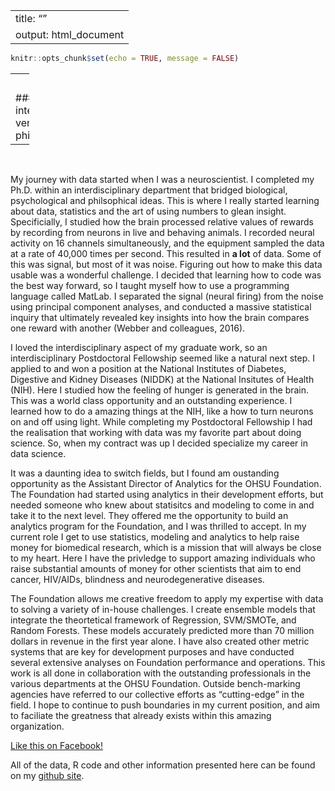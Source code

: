 

---
title: ""
output: html_document
---

```r
knitr::opts_chunk$set(echo = TRUE, message = FALSE)
```

---
&nbsp;
&nbsp;


###An interdisciplinary venture to philanthropy
---
&nbsp;
&nbsp;

  My journey with data started when I was a neuroscientist.  I completed my Ph.D. within an interdisciplinary department that bridged biological, psychological and philsophical ideas.  This is where I really started learning about data, statistics and the art of using numbers to glean insight.  Specificially, I studied how the brain processed relative values of rewards by recording from neurons in live and behaving animals.   I recorded neural activity on 16 channels simultaneously, and the equipment sampled the data at a rate of 40,000 times per second. This resulted in **a lot** of data.  Some of this was signal, but most of it was noise.  Figuring out how to make this data usable was a wonderful challenge.  I decided that learning how to code was the best way forward, so I taught myself how to use a programming language called MatLab. I separated the signal (neural firing) from the noise using principal component analyses, and conducted a massive statistical inquiry that ultimately revealed key insights into how the brain compares one reward with another (Webber and colleagues, 2016).  
  
  I loved the interdisciplinary aspect of my graduate work, so an interdisciplinary Postdoctoral Fellowship seemed like a natural next step.  I applied to and won a position at the National Institutes of Diabetes, Digestive and Kidney Diseases (NIDDK) at the National Insitutes of Health (NIH).  Here I studied how the feeling of hunger is generated in the brain.  This was a world class opportunity and an outstanding experience. I learned how to do a amazing things at the NIH, like a how to turn neurons on and off using light. While completing my Postdoctoral Fellowship I had the realisation that working with data was my favorite part about doing science. So, when my contract was up I decided specialize my career in data science.
  
  It was a daunting idea to switch fields, but I found am oustanding opportunity as the Assistant Director of Analytics for the OHSU Foundation.  The Foundation had started using analytics in their development efforts, but needed someone who knew about statisitcs and modeling to come in and take it to the next level.  They offered me the opportunity to build an analytics program for the Foundation, and I was thrilled to accept. In my current role I get to use statistics, modeling and analytics to help raise money for biomedical research, which is a mission that will always be close to my heart. Here I have the privledge to support amazing individuals who raise substantial amounts of money for other scientists that aim to end cancer, HIV/AIDs, blindness and neurodegenerative diseases.
  
  The Foundation allows me creative freedom to apply my expertise with data to solving a variety of in-house challenges. I create ensemble models that integrate the theortetical framework of Regression, SVM/SMOTe, and Random Forests. These models accurately predicted more than 70 million dollars in revenue in the first year alone. I have also created other metric systems that are key for development purposes and have conducted several extensive analyses on Foundation performance and operations.  This work is all done in collaboration with the outstanding professionals in the various departments at the OHSU Foundation. Outside bench-marking agencies have referred to our collective efforts as "cutting-edge" in the field.  I hope to continue to push boundaries in my current position, and aim to faciliate the greatness that already exists within this amazing organization.  
  
  
  
  
   
[Like this on Facebook!](https://www.facebook.com/RLData/)

All of the data, R code and other information presented here can be found on my [github site](https://github.com/RealLifeData). 
 